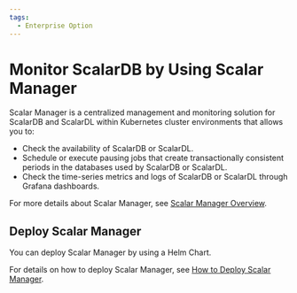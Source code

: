 ```yaml
---
tags:
  - Enterprise Option
---
```


# Monitor ScalarDB by Using Scalar Manager

Scalar Manager is a centralized management and monitoring solution for ScalarDB and ScalarDL within Kubernetes cluster environments that allows you to:

- Check the availability of ScalarDB or ScalarDL.
- Schedule or execute pausing jobs that create transactionally consistent periods in the databases used by ScalarDB or ScalarDL.
- Check the time-series metrics and logs of ScalarDB or ScalarDL through Grafana dashboards.

For more details about Scalar Manager, see [Scalar Manager Overview](scalar-manager/overview.mdx).

## Deploy Scalar Manager

You can deploy Scalar Manager by using a Helm Chart.

For details on how to deploy Scalar Manager, see [How to Deploy Scalar Manager](helm-charts/how-to-deploy-scalar-manager.mdx).

